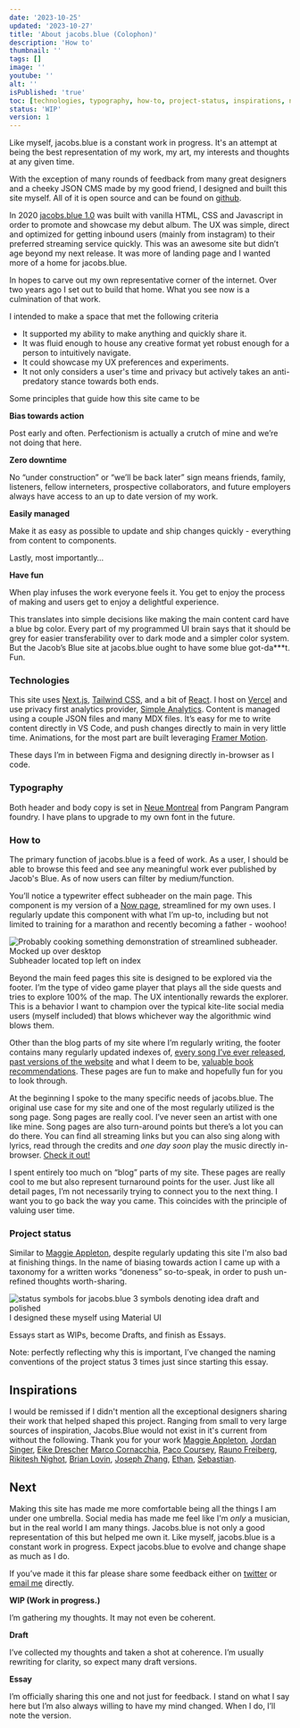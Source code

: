 ```yaml
---
date: '2023-10-25'
updated: '2023-10-27'
title: 'About jacobs.blue (Colophon)'
description: 'How to'
thumbnail: ''
tags: []
image: ''
youtube: ''
alt: ''
isPublished: 'true'
toc: [technologies, typography, how-to, project-status, inspirations, next]
status: 'WIP'
version: 1
---
```


Like myself, jacobs.blue is a constant work in progress. It's an attempt at being the best representation of my work, my art, my interests and thoughts at any given time.

With the exception of many rounds of feedback from many great designers and a cheeky JSON CMS made by my good friend, I designed and built this site myself. All of it is open source and can be found on [github](https://github.com/jmedure).

In 2020 [jacobs.blue 1.0](https://jacobs.blue/archive) was built with vanilla HTML, CSS and Javascript in order to promote and showcase my debut album. The UX was simple, direct and optimized for getting inbound users (mainly from instagram) to their preferred streaming service quickly. This was an awesome site but didn’t age beyond my next release. It was more of landing page and I wanted more of a home for jacobs.blue.

In hopes to carve out my own representative corner of the internet. Over two years ago I set out to build that home. What you see now is a culmination of that work.

I intended to make a space that met the following criteria

- It supported my ability to make anything and quickly share it.
- It was fluid enough to house any creative format yet robust enough for a person to intuitively navigate.
- It could showcase my UX preferences and experiments.
- It not only considers a user's time and privacy but actively takes an anti-predatory stance towards both ends.

Some principles that guide how this site came to be

**Bias towards action**

Post early and often. Perfectionism is actually a crutch of mine and we’re not doing that here.

**Zero downtime**

No “under construction” or “we’ll be back later” sign means friends, family, listeners, fellow interneters, prospective collaborators, and future employers always have access to an up to date version of my work.

**Easily managed**

Make it as easy as possible to update and ship changes quickly - everything from content to components.

Lastly, most importantly…

**Have fun**

When play infuses the work everyone feels it. You get to enjoy the process of making and users get to enjoy a delightful experience.

This translates into simple decisions like making the main content card have a blue bg color. Every part of my programmed UI brain says that it should be grey for easier transferability over to dark mode and a simpler color system. But the Jacob’s Blue site at jacobs.blue ought to have some blue got-da\*\*\*t. Fun.

### Technologies

This site uses [Next.js](https://nextjs.org), [Tailwind CSS](https://tailwindcss.com), and a bit of [React](https://react.org). I host on [Vercel](https://vercel.com) and use privacy first analytics provider, [Simple Analytics](https://simpleanalytics.com). Content is managed using a couple JSON files and many MDX files. It’s easy for me to write content directly in VS Code, and push changes directly to main in very little time. Animations, for the most part are built leveraging [Framer Motion](https://www.framer.com/motion/).

These days I’m in between Figma and designing directly in-browser as I code.

### Typography

Both header and body copy is set in [Neue Montreal](https://pangrampangram.com/products/neue-montreal) from Pangram Pangram foundry. I have plans to upgrade to my own font in the future.

### How to

The primary function of jacobs.blue is a feed of work. As a user, I should be able to browse this feed and see any meaningful work ever published by Jacob's Blue. As of now users can filter by medium/function.

You’ll notice a typewriter effect subheader on the main page. This component is my version of a [Now page](https://nownownow.com/about), streamlined for my own uses. I regularly update this component with what I’m up-to, including but not limited to training for a marathon and recently becoming a father - woohoo!

<div className="pt-8 pb-4">
  <div className="relative rounded-lg w-full aspect-video bg-neutral-50 overflow-clip border border-black/10 justify-end border-solid items-end">
    <div className="flex items-center align-right justify-end w-full h-full z-10">
      <Image
        src="/design/subheader.png"
        alt="Probably cooking something demonstration of streamlined subheader. Mocked up over desktop"
        objectFit="cover"
        fill
        blur
      />
    </div>
  </div>
  <figcaption className="w-full align-middle text-center text-neutral-400 font-jbd">
    Subheader located top left on index
  </figcaption>
</div>

Beyond the main feed pages this site is designed to be explored via the footer. I’m the type of video game player that plays all the side quests and tries to explore 100% of the map. The UX intentionally rewards the explorer. This is a behavior I want to champion over the typical kite-lite social media users (myself included) that blows whichever way the algorithmic wind blows them.

Other than the blog parts of my site where I’m regularly writing, the footer contains many regularly updated indexes of, [every song I’ve ever released](/discography), [past versions of the website](/archive) and what I deem to be, [valuable book recommendations](/library). These pages are fun to make and hopefully fun for you to look through.

At the beginning I spoke to the many specific needs of jacobs.blue. The original use case for my site and one of the most regularly utilized is the song page. Song pages are really cool. I’ve never seen an artist with one like mine. Song pages are also turn-around points but there’s a lot you can do there. You can find all streaming links but you can also sing along with lyrics, read through the credits and _one day soon_ play the music directly in-browser. [Check it out!](/discography)

I spent entirely too much on “blog” parts of my site. These pages are really cool to me but also represent turnaround points for the user. Just like all detail pages, I’m not necessarily trying to connect you to the next thing. I want you to go back the way you came. This coincides with the principle of valuing user time.

### Project status

Similar to [Maggie Appleton](https://maggieappleton.com/colophon#growth-stages), despite regularly updating this site I'm also bad at finishing things. In the name of biasing towards action I came up with a taxonomy for a written works “doneness” so-to-speak, in order to push un-refined thoughts worth-sharing.

<div className="pt-8 pb-4">
  <div className="rounded-lg aspect-video  bg-neutral-50 overflow-clip border border-black/10 justify-center border-solid items-center">
    <div className="flex items-center align-middle justify-center w-full h-full z-10">
      <Image
        src="/design/status.svg"
        alt="status symbols for jacobs.blue 3 symbols denoting idea draft and polished"
        width={400}
        height={400}
        blur
      />
    </div>
  </div>
  <figcaption className="w-full align-middle text-center text-neutral-400 font-jbd">
    I designed these myself using Material UI
  </figcaption>
</div>

Essays start as WIPs, become Drafts, and finish as Essays.

Note: perfectly reflecting why this is important, I’ve changed the naming conventions of the project status 3 times just since starting this essay.

## Inspirations

I would be remissed if I didn't mention all the exceptional designers sharing their work that helped shaped this project. Ranging from small to very large sources of inspiration, Jacobs.Blue would not exist in it's current from without the following. Thank you for your work [Maggie Appleton](https://maggieappleton.com/), [Jordan Singer](https://ibuildmyideas.com/), [Eike Drescher](https://www.eikedrescher.com/) [Marco Cornacchia](https://www.marco.fyi/), [Paco Coursey](https://paco.me/), [Rauno Freiberg](https://rauno.me/), [Rikitesh Nighot](https://nighot.com/), [Brian Lovin](https://brianlovin.com/), [Joseph Zhang](https://www.josephz.me/), [Ethan](https://area.cx), [Sebastian](https://www.carlhauser.com/).

## Next

Making this site has made me more comfortable being all the things I am under one umbrella. Social media has made me feel like I'm _only_ a musician, but in the real world I am many things. Jacobs.blue is not only a good representation of this but helped me own it. Like myself, jacobs.blue is a constant work in progress. Expect jacobs.blue to evolve and change shape as much as I do.

If you’ve made it this far please share some feedback either on [twitter](https://twitter.com/jacobs__blue) or [email me](mailto:jake@jacobs.blue?subject=Wus%20cracking%20big%20dawg?) directly.

**WIP (Work in progress.)**

I’m gathering my thoughts. It may not even be coherent.

**Draft**

I’ve collected my thoughts and taken a shot at coherence. I’m usually rewriting for clarity, so expect many draft versions.

**Essay**

I’m officially sharing this one and not just for feedback. I stand on what I say here but I’m also always willing to have my mind changed. When I do, I’ll note the version.
